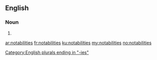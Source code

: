 ==English==

===Noun===
{{head|en|noun plural form}}

# {{plural of|notability|lang=en}}

[[Category:English plurals ending in "-ies"]]

[[ar:notabilities]]
[[fr:notabilities]]
[[ku:notabilities]]
[[my:notabilities]]
[[no:notabilities]]